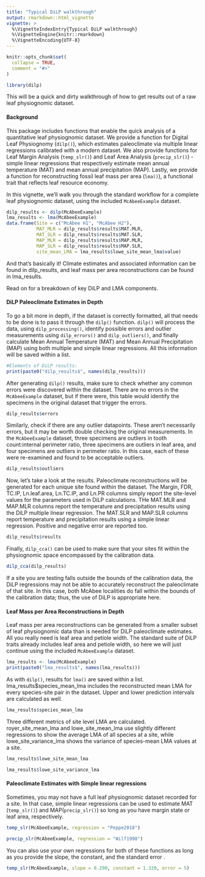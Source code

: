 ```yaml
---
title: "Typical DiLP walkthrough"
output: rmarkdown::html_vignette
vignette: >
  %\VignetteIndexEntry{Typical DiLP walkthrough}
  %\VignetteEngine{knitr::rmarkdown}
  %\VignetteEncoding{UTF-8}
---
```


```r
knitr::opts_chunk$set(
  collapse = TRUE,
  comment = "#>"
)
```

```r
library(dilp)
```

This will be a quick and dirty walkthrough of how to get results out of a raw leaf physiognomic dataset.

#### Background
This package includes functions that enable the quick analysis of a quantitative leaf physiognomic dataset.  We provide a function for Digital Leaf Physiognomy (`dilp()`), which estimates paleoclimate via multiple linear regressions calibrated with a modern dataset.  We also provide functions for Leaf Margin Analysis (`temp_slr()`) and Leaf Area Analysis (`precip_slr()`) - simple linear regressions that respectively estimate mean annual temperature (MAT) and mean annual precipitation (MAP).  Lastly, we provide a function for reconstructing fossil leaf mass per area (`lma()`), a functional trait that reflects leaf resource economy.

In this vignette, we'll walk you through the standard workflow for a complete leaf physiognomic dataset, using the included `McAbeeExample` dataset.

```r
dilp_results <- dilp(McAbeeExample)
lma_results <- lma(McAbeeExample)
data.frame(Site = c("McAbee H1", "McAbee H2"), 
           MAT_MLR = dilp_results$results$MAT.MLR, 
           MAT_SLR = dilp_results$results$MAT.SLR, 
           MAP_MLR = dilp_results$results$MAP.MLR, 
           MAP_SLR = dilp_results$results$MAP.SLR,
           site_mean_LMA = lma_results$lowe_site_mean_lma$value)
```

And that's basically it!  Climate estimates and associated information can be found in dilp_results, and leaf mass per area reconstructions can be found in lma_results.

Read on for a breakdown of key DiLP and LMA components.

#### DiLP Paleoclimate Estimates in Depth

To go a bit more in depth, if the dataset is correctly formatted, all that needs to be done is to pass it through the `dilp()` function.  `dilp()` will process the data, using `dilp_processing()`, identify possible errors and outlier measurements using `dilp_errors()` and `dilp_outliers()`, and finally calculate Mean Annual Temperature (MAT) and Mean Annual Precipitation (MAP) using both multiple and simple linear regressions. All this information will be saved within a list.

```r
#Elements of DiLP results:
print(paste0("dilp_results$", names(dilp_results)))
```
After generating `dilp()` results, make sure to check whether any common errors were discovered within the dataset.  There are no errors in the `McAbeeExample` dataset, but if there were, this table would identify the specimens in the original dataset that trigger the errors.

```r
dilp_results$errors
```

Similarly, check if there are any outlier datapoints.  These aren't necessarily errors, but it may be worth double checking the 
original measurements.  In the `McAbeeExample` dataset, three specimens are outliers in tooth count:internal perimeter ratio, three specimens are outliers in leaf area, and four specimens are outliers in perimeter ratio.  In this case, each of these were re-examined and found to be acceptable outliers.

```r
dilp_results$outliers
```

Now, let's take a look at the results.  Paleoclimate reconstructions will be generated for each unique site found within the dataset.  The Margin, FDR, TC.IP, Ln.leaf.area, Ln.TC.IP, and Ln.PR columns simply report the site-level values for the parameters used in DiLP
calculations.  THe MAT.MLR and MAP.MLR columns report the temperature and precipitation results using the DiLP multiple linear regression.  The MAT.SLR and MAP.SLR columns report temperature and precipitation results using a simple linear regression.  Positive and negative error are reported too.

```r
dilp_results$results
```

Finally, `dilp_cca()` can be used to make sure that your sites fit within the physiognomic space encompassed by the calibration data.

```r
dilp_cca(dilp_results)
```

If a site you are testing falls outside the bounds of the calibration data, the DiLP regressions may not be able to accurately reconstruct the paleoclimate of that site.  In this case, both McAbee localities do fall within the bounds of the calibration data; thus, the use of DiLP is appropriate here.

#### Leaf Mass per Area Reconstructions in Depth

Leaf mass per area reconstructions can be generated from a smaller subset of leaf physiognomic data than is needed for DiLP paleoclimate estimates.  All you really need is leaf area and petiole width.  The standard suite of DiLP traits already includes leaf area and petiole width, so here we will just continue using the included `McAbeeExample` dataset.

```r
lma_results <- lma(McAbeeExample)
print(paste0("lma_results$", names(lma_results)))

```
As with `dilp()`, results for `lma()` are saved within a list.  lma_results$species_mean_lma includes the reconstructed mean LMA for every species-site pair in the dataset.  Upper and lower prediction intervals are calculated as well.

```r
lma_results$species_mean_lma
```

Three different metrics of site level LMA are calculated. royer_site_mean_lma and lowe_site_mean_lma use slightly different regressions to show the average LMA of all species at a site, while lowe_site_variance_lma shows the variance of species-mean LMA values at a site.

```r
lma_results$lowe_site_mean_lma
```
```r
lma_results$lowe_site_variance_lma
```

#### Paleoclimate Estimates with Simple linear regressions
Sometimes, you may not have a full leaf physiognomic dataset recorded for a site. In that case, simple linear regressions can be used to estimate MAT (`temp_slr()`) and MAP(`precip_slr()`) so long as you have margin state or leaf area, respectively.

```r
temp_slr(McAbeeExample, regression = "Peppe2018")
```
```r
precip_slr(McAbeeExample, regression = "Wilf1998")
```
You can also use your own regressions for both of these functions as long as you provide the slope, the constant, and the standard error
.
```r
temp_slr(McAbeeExample, slope = 0.290, constant = 1.320, error = 5)
```




